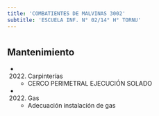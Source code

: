 ```yaml
---
title: 'COMBATIENTES DE MALVINAS 3002'
subtitle: 'ESCUELA INF. N° 02/14° H° TORNU'
---
```


#


## Mantenimiento

*  (2022) Carpinterías 
    + CERCO PERIMETRAL  EJECUCIÓN  SOLADO

*  (2022) Gas 
    + Adecuación instalación de gas



